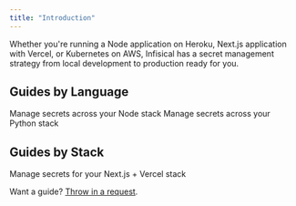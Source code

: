 ```yaml
---
title: "Introduction"
---
```


Whether you're running a Node application on Heroku, Next.js application with Vercel, or Kubernetes on AWS, Infisical has a secret management strategy from local development to production ready for you.

## Guides by Language

<CardGroup cols={2}>
  <Card
    title="Node"
    href="/documentation/guides/node"
    icon="node"
    color="#3c8639"
  >
    Manage secrets across your Node stack
  </Card>
  <Card 
    href="/documentation/guides/python" 
    title="Python" 
    icon="python" 
    color="#3775a9"
    >
    Manage secrets across your Python stack
  </Card>
</CardGroup>

## Guides by Stack

<CardGroup cols={2}>
  <Card
    title="Next.js + Vercel"
    href="/documentation/guides/nextjs-vercel"
    icon="cloud"
    color="#3c8639"
  >
    Manage secrets for your Next.js + Vercel stack
  </Card>
</CardGroup>

Want a guide? [Throw in a request](https://github.com/Infisical/infisical/issues).